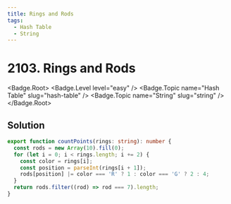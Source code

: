 ```yaml
---
title: Rings and Rods
tags:
  - Hash Table
  - String
---
```


# 2103. Rings and Rods

<Badge.Root>
  <Badge.Level level="easy" />
  <Badge.Topic name="Hash Table" slug="hash-table" />
  <Badge.Topic name="String" slug="string" />
</Badge.Root>

## Solution

```typescript filename="solution.ts" copy
export function countPoints(rings: string): number {
  const rods = new Array(10).fill(0);
  for (let i = 0; i < rings.length; i += 2) {
    const color = rings[i];
    const position = parseInt(rings[i + 1]);
    rods[position] |= color === 'R' ? 1 : color === 'G' ? 2 : 4;
  }
  return rods.filter((rod) => rod === 7).length;
}
```

<ProblemLink
  codingSite="leetcode"
  href="https://leetcode.com/problems/rings-and-rods"
  title="Rings and Rods"
/>
